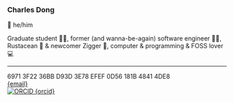 
### Charles Dong

👨 he/him

Graduate student 👨‍🎓, former (and wanna-be-again) software engineer 👨‍💻,
Rustacean 🦀 & newcomer Zigger 🦎, computer & programming & FOSS lover 💻

---

<div class="flex gap-2 items-center text-sm">
  <a href="https://en.wikipedia.org/wiki/Public_key_fingerprint" target="_blank">
    <FingerprintIcon class="size-4 cursor-help" />
  </a>
  <span>6971 3F22 36BB D93D 3E78 EFEF 0D56 181B 4841 4DE8</span>
</div>


<div class="flex gap-2 items-center text-sm">
  <MailIcon class="size-4" />
  <a href={`mailto:${email}`} target="_blank">
    {email}
  </a>
</div>


<div class="flex gap-2 items-center text-sm">
  <a href="https://en.wikipedia.org/wiki/ORCID" target="_blank">
    <img src="/images/orcid.svg" alt="ORCID" class="invert size-4 cursor-help" />
  </a>
  <a href={`https://orcid.org/${orcid}`} target="_blank">
    {orcid}
  </a>
</div>
